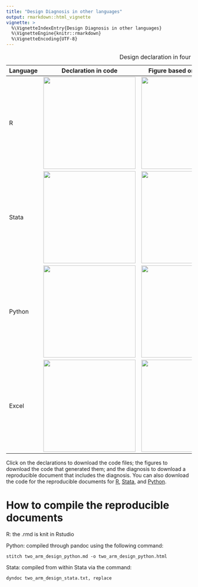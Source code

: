 ```yaml
---
title: "Design Diagnosis in other languages"
output: rmarkdown::html_vignette
vignette: >
  %\VignetteIndexEntry{Design Diagnosis in other languages}
  %\VignetteEngine{knitr::rmarkdown}
  %\VignetteEncoding{UTF-8}
---
```

  
| Language  | Declaration in code                                                         | Figure based on mock data                                       | Diagnosis                                                                 |
| --------  | -------------------                                                         | ------------------------------------------------------------    | ---------                                                                 |
| R         | <a href = "https://declaredesign.org/other_languages/two_arm_design_r.r"><img width="250px" src="https://declaredesign.org/other_languages/figures/two_arm_design_r_declaration.png"/></a>       | <a href = "https://declaredesign.org/other_languages/two_arm_design_r_figure.r"><img width="250px" src="https://declaredesign.org/other_languages/figures/two_arm_design_r.png"/></a>       | <a href = "https://declaredesign.org/other_languages/two_arm_design_r.html"><img width="250px" src="https://declaredesign.org/other_languages/figures/two_arm_design_r_diagnosis.png"/></a>       |
| Stata     | <a href = "https://declaredesign.org/other_languages/two_arm_design_stata.do"><img width="250px" src="https://declaredesign.org/other_languages/figures/two_arm_design_stata_declaration.png"/></a>    | <a href = "https://declaredesign.org/other_languages/two_arm_design_stata.txt"><img width="250px" src="https://declaredesign.org/other_languages/figures/two_arm_design_stata.png"/></a>   | <a href = "https://declaredesign.org/other_languages/two_arm_design_stata.html"><img width="250px" src="https://declaredesign.org/other_languages/figures/two_arm_design_stata_diagnosis.png"/></a>   |
| Python    | <a href = "https://declaredesign.org/other_languages/two_arm_design_python.py"><img width="250px" src="https://declaredesign.org/other_languages/figures/two_arm_design_python_declaration.png"/></a>   | <a href = "https://declaredesign.org/other_languages/two_arm_design_python_figure.py"><img width="250px" src="https://declaredesign.org/other_languages/figures/two_arm_design_python.png"/></a>  | <a href = "https://declaredesign.org/other_languages/two_arm_design_python.html"><img width="250px" src="https://declaredesign.org/other_languages/figures/two_arm_design_python_diagnosis.png"/></a>  |
| Excel     | <a href = "https://declaredesign.org/other_languages/two_arm_design_excel.xlsx"><img width="250px" src="https://declaredesign.org/other_languages/figures/two_arm_design_excel_declaration.png"/></a>   | <a href = "https://declaredesign.org/other_languages/two_arm_design_excel.xlsx"><img width="250px" src="https://declaredesign.org/other_languages/figures/two_arm_design_excel.png"/></a>   | <a href = "https://declaredesign.org/other_languages/two_arm_design_r.html"><img width="250px" src="https://declaredesign.org/other_languages/figures/two_arm_design_excel_diagnosis.png"/></a>   |
Table: Design declaration in four languages

Click on the declarations to download the code files; the figures to download the code that generated them; and the diagnosis to download a reproducible document that includes the diagnosis. You can also download the code for the reproducible documents for [R](https://declaredesign.org/other_languages/figures/two_arm_design_r.rmd), [Stata](https://declaredesign.org/other_languages/figures/two_arm_design_stata.txt), and [Python](https://declaredesign.org/other_languages/figures/two_arm_design_python.md).

# How to compile the reproducible documents

R: the .rmd is knit in Rstudio

Python: compiled through pandoc using the following command:

`stitch two_arm_design_python.md -o two_arm_design_python.html`

Stata: compiled from within Stata via the command:

`dyndoc two_arm_design_stata.txt, replace`

